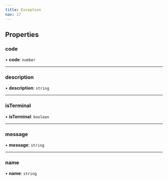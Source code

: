 ```yaml
---
title: Exception
nav: 17
---
```


## Properties

### code

• **code**: `number`

---

### description

• **description**: `string`

---

### isTerminal

• **isTerminal**: `boolean`

---

### message

• **message**: `string`

---

### name

• **name**: `string`
